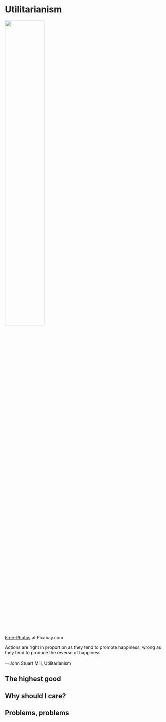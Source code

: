 # Utilitarianism

:::: {.centerpic data-latex=""}

![](img/crowd.jpg){width=50%}

::: {.centercap data-latex=""}

[Free-Photos](https://pixabay.com/users/free-photos-242387/) at Pixabay.com

:::

::::

:::{.epigraph data-latex=""}
Actions are right in proportion as they tend to promote happiness, wrong as they tend to produce the reverse of happiness.\
\
---John Stuart Mill, Utilitarianism
:::

## The highest good

## Why should I care?

## Problems, problems



